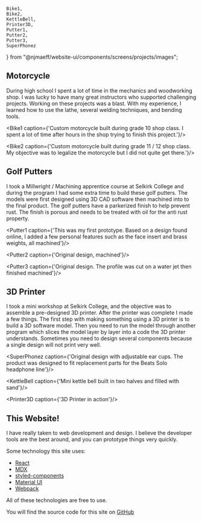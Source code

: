     Bike1,
    Bike2,
    KettleBell,
    Printer3D,
    Putter1,
    Putter2,
    Putter3,
    SuperPhonez
} from "@njmaeff/website-ui/components/screens/projects/images";

## Motorcycle
During high school I spent a lot of time in the mechanics and woodworking shop. I was lucky to have many great instructors who supported challenging projects. Working on these projects was a blast. With my experience, I learned how to use the lathe, several welding techniques, and bending tools.

<Bike1
    caption={'Custom motorcycle built during grade 10 shop class. I spent a lot of time after hours in the shop trying to finish this project.'}/>

<Bike2
    caption={'Custom motorcycle built during grade 11 / 12 shop class. My objective was to legalize the motorcycle but I did not quite get there.'}/>


## Golf Putters
I took a Millwright / Machining apprentice course at Selkirk College and during the program I had some extra time to build these golf putters. The models were first designed using 3D CAD software then machined into to the final product. The golf putters have a parkerized finish to help prevent rust. The finish is porous and needs to be treated with oil for the anti rust property.

<Putter1
    caption={'This was my first prototype. Based on a design found online, I added a few personal features such as the face insert and brass weights, all machined'}/>

<Putter2 caption={'Original design, machined'}/>

<Putter3
    caption={'Original design. The profile was cut on a water jet then finished machined'}/>

## 3D Printer
I took a mini workshop at Selkirk College, and the objective was to assemble a pre-designed 3D printer. After the printer was complete I made a few things. The first step with making something using a 3D printer is to build a 3D software model. Then you need to run the model through another program which slices the model layer by layer into a code the 3D printer understands. Sometimes you need to design several components because a single design will not print very well.

<SuperPhonez
    caption={'Original design with adjustable ear cups. The product was designed to fit replacement parts for the Beats Solo headphone line'}/>

<KettleBell
    caption={'Mini kettle bell built in two halves and filled with sand'}/>

<Printer3D
    caption={'3D Printer in action'}/>

## This Website!

I have really taken to web development and design. I believe the developer tools are the best around, and you can prototype things very quickly.

Some technology this site uses:
- [React](https://reactjs.org/)
- [MDX](https://mdxjs.com/)
- [styled-components](https://styled-components.com/)
- [Material UI](https://material-ui.com/)
- [Webpack](https://webpack.js.org/)

All of these technologies are free to use.

You will find the source code for this site on [GitHub](https://github.com/njmaeff/website-public)

